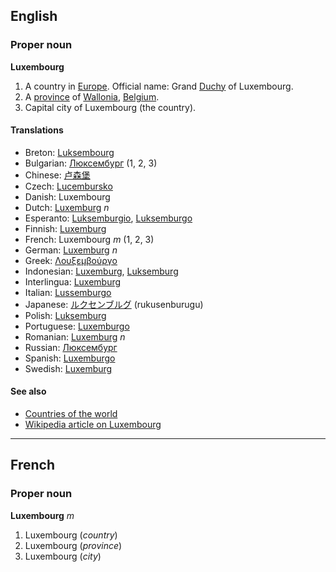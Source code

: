 ==English==

===Proper noun===
'''Luxembourg'''

#A country in [[Europe]]. Official name: Grand [[Duchy]] of Luxembourg.
#A [[province]] of [[Wallonia]], [[Belgium]].
#Capital city of Luxembourg (the country).

====Translations====
*Breton: [[Luksembourg]]
*Bulgarian: [[Люксембург]] (1, 2, 3)
*Chinese: [[卢森堡]]
*Czech: [[Lucembursko]]
*Danish: Luxembourg
*Dutch: [[Luxemburg]] ''n''
*Esperanto: [[Luksemburgio]], [[Luksemburgo]]
*Finnish: [[Luxemburg]]
*French: Luxembourg ''m'' (1, 2, 3)
*German: [[Luxemburg]] ''n''
*Greek: [[Λουξεμβούργο]]
*Indonesian: [[Luxemburg]], [[Luksemburg]]
*Interlingua: [[Luxemburg]]
*Italian: [[Lussemburgo]]
*Japanese: [[ルクセンブルグ]] (rukusenburugu)
*Polish: [[Luksemburg]]
*Portuguese: [[Luxemburgo]]
*Romanian: [[Luxemburg]] ''n''
*Russian: [[Люксембург]]
*Spanish: [[Luxemburgo]]
*Swedish: [[Luxemburg]]

====See also====
*[[Countries of the world]]
*[[en:Luxembourg|Wikipedia article on Luxembourg]]

----
==French==

===Proper noun===
'''Luxembourg''' ''m''

#Luxembourg (''country'')
#Luxembourg (''province'')
#Luxembourg (''city'')